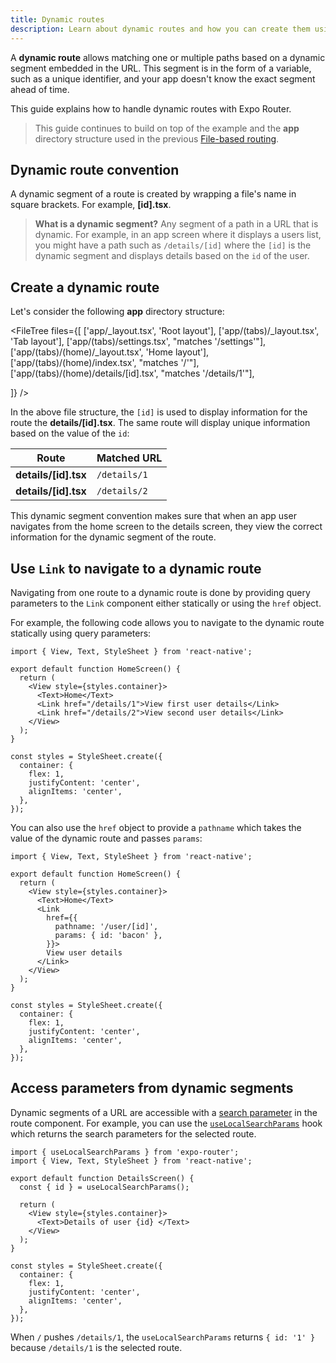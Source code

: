 ```yaml
---
title: Dynamic routes
description: Learn about dynamic routes and how you can create them using Expo Router library.
---
```



A **dynamic route** allows matching one or multiple paths based on a dynamic segment embedded in the URL. This segment is in the form of a variable, such as a unique identifier, and your app doesn't know the exact segment ahead of time.

This guide explains how to handle dynamic routes with Expo Router.

> This guide continues to build on top of the example and the **app** directory structure used in the previous [File-based routing](/develop/file-based-routing/).

## Dynamic route convention

A dynamic segment of a route is created by wrapping a file's name in square brackets. For example, **[id].tsx**.

> **What is a dynamic segment?** Any segment of a path in a URL that is dynamic. For example, in an app screen where it displays a users list, you might have a path such as `/details/[id]` where the `[id]` is the dynamic segment and displays details based on the `id` of the user.

## Create a dynamic route

Let's consider the following **app** directory structure:

<FileTree
  files={[
    ['app/_layout.tsx', 'Root layout'],
    ['app/(tabs)/_layout.tsx', 'Tab layout'],
    ['app/(tabs)/settings.tsx', "matches '/settings'"],
    ['app/(tabs)/(home)/_layout.tsx', 'Home layout'],
    ['app/(tabs)/(home)/index.tsx', "matches '/'"],
    ['app/(tabs)/(home)/details/[id].tsx', "matches '/details/1'"],

]}
/>

In the above file structure, the `[id]` is used to display information for the route the **details/[id].tsx**. The same route will display unique information based on the value of the `id`:

| Route                | Matched URL  |
| -------------------- | ------------ |
| **details/[id].tsx** | `/details/1` |
| **details/[id].tsx** | `/details/2` |

This dynamic segment convention makes sure that when an app user navigates from the home screen to the details screen, they view the correct information for the dynamic segment of the route.

## Use `Link` to navigate to a dynamic route

Navigating from one route to a dynamic route is done by providing query parameters to the `Link` component either statically or using the `href` object.

For example, the following code allows you to navigate to the dynamic route statically using query parameters:

```tsx app/(home)/index.tsx|collapseHeight=300
import { View, Text, StyleSheet } from 'react-native';

export default function HomeScreen() {
  return (
    <View style={styles.container}>
      <Text>Home</Text>
      <Link href="/details/1">View first user details</Link>
      <Link href="/details/2">View second user details</Link>
    </View>
  );
}

const styles = StyleSheet.create({
  container: {
    flex: 1,
    justifyContent: 'center',
    alignItems: 'center',
  },
});
```

You can also use the `href` object to provide a `pathname` which takes the value of the dynamic route and passes `params`:

```tsx app/(home)/index.tsx
import { View, Text, StyleSheet } from 'react-native';

export default function HomeScreen() {
  return (
    <View style={styles.container}>
      <Text>Home</Text>
      <Link
        href={{
          pathname: '/user/[id]',
          params: { id: 'bacon' },
        }}>
        View user details
      </Link>
    </View>
  );
}

const styles = StyleSheet.create({
  container: {
    flex: 1,
    justifyContent: 'center',
    alignItems: 'center',
  },
});
```

## Access parameters from dynamic segments

Dynamic segments of a URL are accessible with a [search parameter](/router/reference/search-parameters/) in the route component. For example, you can use the [`useLocalSearchParams`](/router/reference/hooks/#uselocalsearchparams) hook which returns the search parameters for the selected route.

```tsx app/(home)/details/[id].tsx|collapseHeight=300
import { useLocalSearchParams } from 'expo-router';
import { View, Text, StyleSheet } from 'react-native';

export default function DetailsScreen() {
  const { id } = useLocalSearchParams();

  return (
    <View style={styles.container}>
      <Text>Details of user {id} </Text>
    </View>
  );
}

const styles = StyleSheet.create({
  container: {
    flex: 1,
    justifyContent: 'center',
    alignItems: 'center',
  },
});
```

When `/` pushes `/details/1`, the `useLocalSearchParams` returns `{ id: '1' }` because `/details/1` is the selected route.

